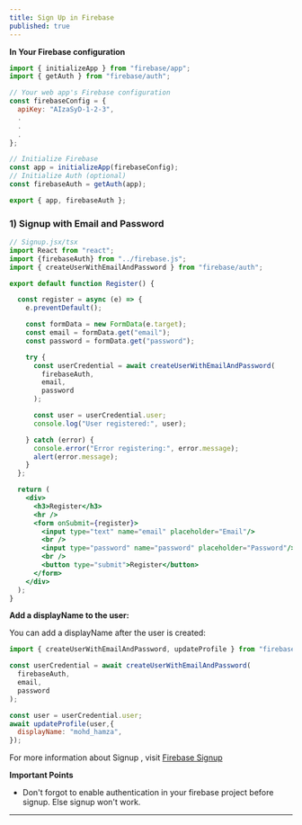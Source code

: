 ```yaml
---
title: Sign Up in Firebase
published: true
---
```


**In Your Firebase configuration**

```js
import { initializeApp } from "firebase/app";
import { getAuth } from "firebase/auth";

// Your web app's Firebase configuration
const firebaseConfig = {
  apiKey: "AIzaSyD-1-2-3",
  .
  .
  .
};

// Initialize Firebase
const app = initializeApp(firebaseConfig);
// Initialize Auth (optional)
const firebaseAuth = getAuth(app);

export { app, firebaseAuth };
```

### 1) Signup with Email and Password

```jsx
// Signup.jsx/tsx
import React from "react";
import {firebaseAuth} from "../firebase.js"; 
import { createUserWithEmailAndPassword } from "firebase/auth";

export default function Register() {

  const register = async (e) => {
    e.preventDefault(); 

    const formData = new FormData(e.target);
    const email = formData.get("email");
    const password = formData.get("password");

    try {
      const userCredential = await createUserWithEmailAndPassword(
        firebaseAuth,
        email,
        password
      );

      const user = userCredential.user;
      console.log("User registered:", user);

    } catch (error) {
      console.error("Error registering:", error.message);
      alert(error.message);
    }
  };

  return (
    <div>
      <h3>Register</h3>
      <hr />
      <form onSubmit={register}>
        <input type="text" name="email" placeholder="Email"/>
        <br />
        <input type="password" name="password" placeholder="Password"/>
        <br />
        <button type="submit">Register</button>
      </form>
    </div>
  );
}
```


**Add a displayName to the user:**

You can add a displayName after the user is created:

```js
import { createUserWithEmailAndPassword, updateProfile } from "firebase/auth";

const userCredential = await createUserWithEmailAndPassword(
  firebaseAuth,
  email,
  password
);

const user = userCredential.user;
await updateProfile(user,{
  displayName: "mohd_hamza",
});
```


<Callout>
For more information about Signup , visit <a href="https://firebase.google.com/docs/auth/web/start#sign_up_new_users" target="_blank">Firebase Signup</a> 
</Callout>


**Important Points**

* Don't forgot to enable authentication in your firebase project before signup. Else signup won't work.


---